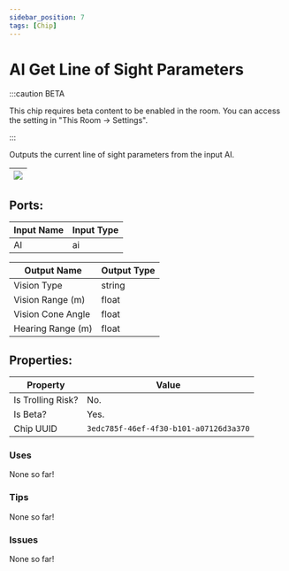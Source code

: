 ```yaml
---
sidebar_position: 7
tags: [Chip]
---
```


# AI Get Line of Sight Parameters
:::caution BETA

This chip requires beta content to be enabled in the room. You can access the setting in "This Room -> Settings".

:::

Outputs the current line of sight parameters from the input AI.

| ![](https://images-ext-2.discordapp.net/external/MPmIaQzlEPmgGWlgi-WxBBXt0Bjv_zWPkg1y1f_sy3s/https/www.recroomcircuits.com/image/circuit/absolute-value?width=206&height=108) |
|-----|

## Ports:

| Input Name | Input Type |
|-----------|-----------|
| AI | ai |

| Output Name | Output Type |
|-----------|-----------|
| Vision Type | string |
| Vision Range (m) | float |
| Vision Cone Angle | float |
| Hearing Range (m) | float |

## Properties:

| Property  | Value |
|-------------------|-----------|
| Is Trolling Risk? | No. |
| Is Beta? | Yes. |
| Chip UUID | `3edc785f-46ef-4f30-b101-a07126d3a370` |

### Uses

None so far!

### Tips

None so far!

### Issues

None so far!